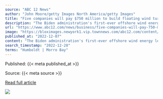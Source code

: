 ```yaml
---
source: "ABC 12 News"
author: "John Moore/getty Images North America/getty Images"
title: "Five companies will pay $750 million to build floating wind turbines off the West Coast"
description: "The Biden administration's first-ever offshore wind energy lease sale for federal waters off the West Coast generated more than $750 million, as energy companies competed for five areas that could"
url: "https://www.abc12.com/news/business/five-companies-will-pay-750-million-to-build-floating-wind-turbines-off-the-west-coast/article_6825f607-74f3-58ab-95dc-97262ce1433c.html"
image: "https://bloximages.newyork1.vip.townnews.com/abc12.com/content/tncms/assets/v3/editorial/5/cf/5cf81a47-dd18-5eed-9cab-af46fc0ff1dc/6391106a51c9d.image.jpg?crop=1701%2C893%2C0%2C162&resize=1200%2C630&order=crop%2Cresize"
published_at: "2022-12-07"
content: "The Biden administration's first-ever offshore wind energy lease sale for federal waters off the West Coast generated more than $750 million, as energy companies competed for five areas that could ev… [+2832 chars]"
search_timestamp: "2022-12-28"
terms: "Humboldt | Morro Bay"
---
```



Published: {{< meta published_at >}}


Source: {{< meta source >}}


[Read full article]({{< meta url >}})



![](`r rmarkdown::metadata$image[1]`)
